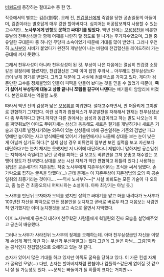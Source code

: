 [[비뢰도]]에 등장하는 절대고수 중 한 명.

작중에서의 별호는 검존(劍尊). 오래 전, [[천겁혈신]]에게 죽임을 당한 공손일풍의 아들이며, 검존이라는 별호답게 매우 강한 할아버지다. 심지어는 허공답보까지 사용할 수 있는 고수지만…'''노사부에게 반항도 못하고 싸대기를 맞았다.''' 백년 전에는 [[모용정천]]을 비롯한 훗날의 천무삼성들과 함께 어깨를 나란히 할 정도로 잘 나가는 후기지수였으며, 그들 중 유일한 구대문파 중 하나인 무당파 소속이었기 때문에 기대를 많이 받았다. 그러나 우연히 [[노사부]]와 시비가 붙었다가 완전히 개발살이 나는 바람에 천겁혈신을 레이드하러 가는 공대에 끼지 못했다.

그래서 천무사성이 아니라 천무삼성이 된 것. 부상이 나은 다음에는 열심히 천겁령 소탕 같은 뒷정리에 힘썼지만, 천겁혈신은 그때 이미 잡힌 후라서… 아무래도 천무삼성보다 급이 낮게 평가를 받았다. 그리고 덕분에 그 사실에 컴플렉스를 가지고 있다. 게다가 검존만한 고수를 정체불명의 인물이 피떡을 만들어 놨다는 것을 믿을 수 없었기 때문에, '''죽기 싫어서 부상핑계 대놓고 상황 끝나니 쪼렙들 갈구며 나댄다'''는 얘기들이 암암리에 퍼졌다. 본인으로서는 억울할 노릇.

따라서 백년 전의 검성과 닮은 [[모용휘]]를 미워한다. 절대고수라면서, 안 어울리게 그야말로 편협하기 그지없다. 이런 성격과 컴플렉스가 무공발전을 저해해서 현재는 천무삼성보다 좀 부족하다고 한다.하지만 다른 권에서는 삼성과 동급이라고 하는 말도 나오는데 이를 짜맞춰보면 아마도 무위자체는 삼성과 동등해도 새로운 절기를 개발하거나 새로운 기술과 경지로 발전시키려는 의욕이 있는 삼성들에 비해 공손일취는 기존의 검법만 파고 명예만 높이려는 사고 방식때문에 있어서 기술면에서나 싸울때 상대를 보는 눈이 낮은 게 아닐까 싶기도 하다.[* 실제 삼성 경우 비류연의 일부만 보인 실력을 보고 자신보다 대단하다고는 눈치 채지는 못했지만 저 나이에 대단하다니 제법이니 말하지만 공손일취는 지척에서 죽일려고 날린 공격을 피하는 걸 보고도 비류연을 그저 운좋고 재수없는 꼬맹이 정도가 전부였다.상대를 보는 시선 자체가 약간 편협하고 뒤틀려 있다.] 사용하는 검법은 공손세가의 지존검법. 작중 노사부에게 지존무상이라는 초식을 써서 덤볐다. 손가락으로 잡히는 굴욕을 당했다(…) 근데 문제는 이 지존무상이 지존검법의 오의 즉 공손일취의 최종기라는 것이다…. ~~역시 노사부?~~[* 사실 비뢰도는 모든 기술이 다 오의고, 좀 높은 건 최종오의니 어쩌니하는 소설이다. 아마 최강기는 아닐 듯.]


노사부를 만난뒤 보자마자 오의를 썼지만 잡히고 싸대기를 맡고 화를 내려다가 노사부가 100년전 자신을 피떡으로 만든 장본인을 눈치채고 곧바로 버로우 타고 처음보는 사람인척 연기했지만 이미 눈치챈것을 보고 속으로 울면서 자백했다.

이후 노사부에게 공손히 대하며 천무학관 사람들에게 혁월린의 진짜 모습을 설명해주었고 공손히 배웅했다.

그러나 노사부가 사라진뒤 노사부의 정체를 오해하는데.
아마 천무삼성급인 자신을 이렇게 손쉽게 제압.이런 자는 무신과 무신마말고는 없다.그런데 그 둘은 아님....그럼?이라는 공식인지 천겁혈신으로 오해하고 있는 것 같다.


손자가 있어서 많은 기대를 하고 있지만 이쪽도 굴욕을 당하고 있다. 이 가문 컨셉 자체가 굴욕인 모양(…) 다만, 손자는 할아버지처럼 편협이나 컴플렉스같은게 없어질 것 같으니 잘 될 가능성도 있다. ~~문제는 빠돌이가 될 확률이 크다는 거지만~~
